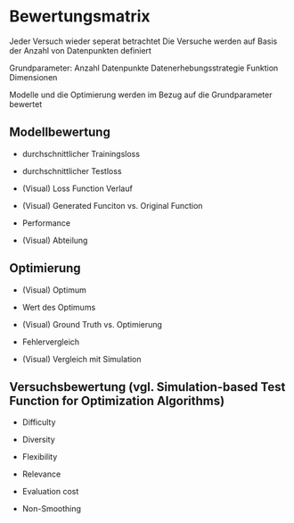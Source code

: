# Bewertungsmatrix

Jeder Versuch wieder seperat betrachtet
Die Versuche werden auf Basis der Anzahl von Datenpunkten definiert


Grundparameter:
Anzahl Datenpunkte
Datenerhebungsstrategie
Funktion
Dimensionen


Modelle und die Optimierung werden im Bezug auf die Grundparameter bewertet


## Modellbewertung

- durchschnittlicher Trainingsloss
- durchschnittlicher Testloss

- (Visual) Loss Function Verlauf

- (Visual) Generated Funciton vs. Original Function

- Performance

- (Visual) Abteilung


## Optimierung

- (Visual) Optimum

- Wert des Optimums

- (Visual) Ground Truth vs. Optimierung

- Fehlervergleich

- (Visual) Vergleich mit Simulation



## Versuchsbewertung (vgl. Simulation-based Test Function for Optimization Algorithms)

- Difficulty

- Diversity

- Flexibility

- Relevance

- Evaluation cost

- Non-Smoothing